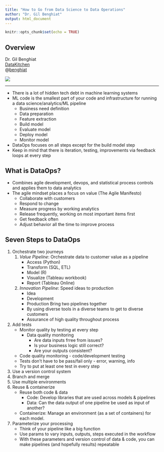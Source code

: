 ```yaml
---
title: "How to Go from Data Science to Data Operations"
author: "Dr. Gil Benghiat"
output: html_document
---
```


```r
knitr::opts_chunk$set(echo = TRUE)
```

## Overview

<div class="row">

<div class="col-md-6">
Dr. Gil Benghiat  
[DataKitchen](https://www.datakitchen.io/)  
@[benghiat](https://twitter.com/benghiat)  
</div>

<div class="col-md-6">
![](images/resized/benghiat_150.jpg)
</div>

</div>

***

- There is a lot of hidden tech debt in machine learning systems
- ML code is the smallest part of your code and infrastructure for running a data science/analytics/ML pipeline
    - Business need definition
    - Data preparation
    - Feature extraction
    - Build model
    - Evaluate model
    - Deploy model
    - Monitor model
- DataOps focuses on all steps except for the build model step
- Keep in mind that there is iteration, testing, improvements via feedback loops at every step

## What is DataOps?

  - Combines agile development, devops, and statistical process controls and applies them to data analytics
  - The agile mindset places a focus on value (The Agile Manifesto)
      - Collaborate with customers
      - Respond to change
      - Measure progress by working analytics
      - Release frequently, working on most important items first
      - Get feedback often
      - Adjust behavior all the time to improve process

## Seven Steps to DataOps

1. Orchestrate two journeys
    1. _Value Pipeline_: Orchestrate data to customer value as a pipeline
        - Access (Python)
        - Transform (SQL, ETL)
        - Model (R)
        - Visualize (Tableau workbook)
        - Report (Tableau Online)
    1. _Innovation Pipeline_: Speed ideas to production
        - Idea
        - Development
        - Production 
    Bring two pipelines together
        - By using diverse tools in a diverse teams to get to diverse customers
        - Assurance of high quality throughout process
1. Add tests
    - Monitor quality by testing at every step
        - Data quality monitoring
            - Are data inputs frree from issues?
            - Is your business logic still correct?
            - Are your outputs consistent?
    - Code quality monitoring - code/development testing
    - Tests don't have to be pass/fail only - error, warning, info
    - Try to put at least one test in every step
1. Use a version control system
1. Branch and merge
1. Use multiple environments
1. Reuse & containerize
    - Reuse both code & data
        - Code: Develop libraries that are used across models & pipelines
        - Data: Can the data output of one pipeline be used as input of another?
    - Containerize: Manage an environment (as a set of containers) for each model.
1. Parameterize your processing
    - Think of your pipeline like a big function
    - Use params to vary inputs, outputs, steps executed in the workflow
    - With these parameters and version control of data & code, you can make pipelines (and hopefully results) repeatable
